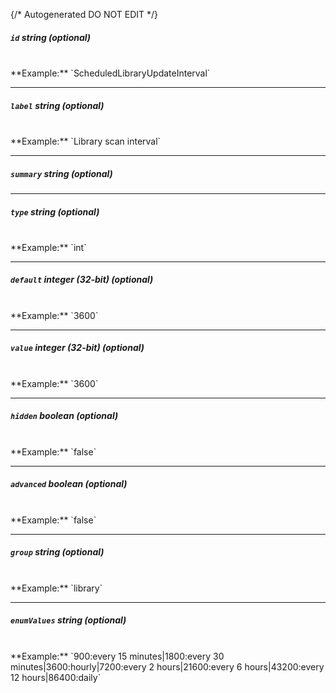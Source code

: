 {/* Autogenerated DO NOT EDIT  */}
##### `id` _string (optional)_
<br/>
**Example:** `ScheduledLibraryUpdateInterval`

---
##### `label` _string (optional)_
<br/>
**Example:** `Library scan interval`

---
##### `summary` _string (optional)_

---
##### `type` _string (optional)_
<br/>
**Example:** `int`

---
##### `default` _integer (32-bit) (optional)_
<br/>
**Example:** `3600`

---
##### `value` _integer (32-bit) (optional)_
<br/>
**Example:** `3600`

---
##### `hidden` _boolean (optional)_
<br/>
**Example:** `false`

---
##### `advanced` _boolean (optional)_
<br/>
**Example:** `false`

---
##### `group` _string (optional)_
<br/>
**Example:** `library`

---
##### `enumValues` _string (optional)_
<br/>
**Example:** `900:every 15 minutes|1800:every 30 minutes|3600:hourly|7200:every 2 hours|21600:every 6 hours|43200:every 12 hours|86400:daily`


